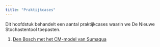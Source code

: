 ```yaml
---
title: "Praktijkcases"
---
```


Dit hoofdstuk behandelt een aantal praktijkcases waarin we De Nieuwe Stochastentool toepasten.

1. [Den Bosch met het CM-model van Sumaqua](denbosch.qmd)


